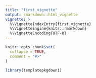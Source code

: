 ```yaml
---
title: "first_vignette"
output: rmarkdown::html_vignette
vignette: >
  %\VignetteIndexEntry{first_vignette}
  %\VignetteEngine{knitr::rmarkdown}
  %\VignetteEncoding{UTF-8}
---
```


```r
knitr::opts_chunk$set(
  collapse = TRUE,
  comment = "#>"
)
```

```r
library(templatepkgdown1)
```
